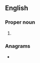 {{also|eur|EUR|eür|-eur|eur-|Eur.}}
==English==

===Proper noun===
{{en-proper noun}}

# {{abbreviation of|en|Europe}}

===Anagrams===
* {{anagrams|en|a=eru|-ure|ERU|Rue|Ure|rue|ure}}